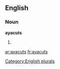
==English==

===Noun===
'''ayacuts'''

# {{plural of|[[ayacut]]}}

[[Category:English plurals]]

[[ar:ayacuts]]
[[fr:ayacuts]]